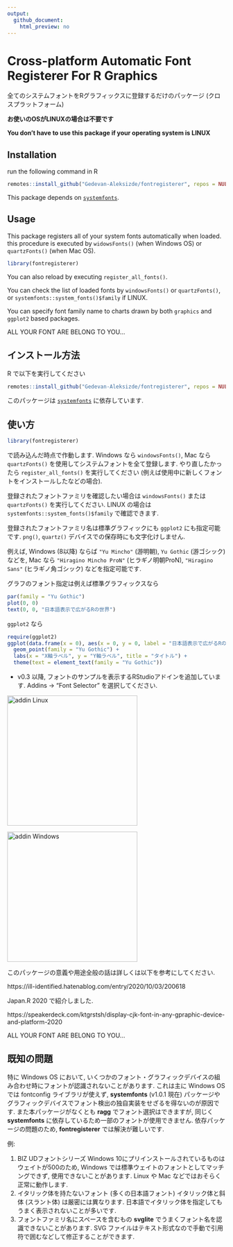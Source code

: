 ```yaml
---
output:
  github_document:
    html_preview: no
---
```


# Cross-platform Automatic Font Registerer For R Graphics

全てのシステムフォントをRグラフィックスに登録するだけのパッケージ (クロスプラットフォーム)

**お使いのOSがLINUXの場合は不要です**

**You don't have to use this package if your operating system is LINUX**

## Installation

run the following command in R

```r
remotes::install_github("Gedevan-Aleksizde/fontregisterer", repos = NULL)
```

This package depends on [`systemfonts`](https://cran.r-project.org/web/packages/systemfonts/index.html).


## Usage

This package registers all of your system fonts automatically when loaded. this procedure is executed by `widowsFonts()` (when Windows OS) or `quartzFonts()` (when Mac OS).

```r
library(fontregisterer)
```

You can also reload by executing `register_all_fonts()`.

You can check the list of loaded fonts by `windowsFonts()` or `quartzFonts()`, or `systemfonts::system_fonts()$family` if LINUX.

You can specify font family name to charts drawn by both `graphics` and `ggplot2` based packages.


ALL YOUR FONT ARE BELONG TO YOU...

## インストール方法

R で以下を実行してください

```r
remotes::install_github("Gedevan-Aleksizde/fontregisterer", repos = NULL, type = "source")
```

このパッケージは [`systemfonts`](https://cran.r-project.org/web/packages/systemfonts/index.html) に依存しています.

## 使い方

```r
library(fontregisterer)
```

で読み込んだ時点で作動します. Windows なら `windowsFonts()`, Mac なら `quartzFonts()` を使用してシステムフォントを全て登録します. やり直したかったら `register_all_fonts()` を実行してください (例えば使用中に新しくフォントをインストールしたなどの場合).

登録されたフォントファミリを確認したい場合は `windowsFonts()` または  `quartzFonts()` を実行してください. LINUX の場合は `systemfonts::system_fonts()$family` で確認できます.

登録されたフォントファミリ名は標準グラフィックにも `ggplot2` にも指定可能です. `png()`, `quartz()` デバイスでの保存時にも文字化けしません.

例えば, Windows (8以降) ならば `"Yu Mincho"` (游明朝), `Yu Gothic` (游ゴシック) などを, Mac なら `"Hiragino Mincho ProN"` (ヒラギノ明朝ProN), `"Hiragino Sans"` (ヒラギノ角ゴシック) などを指定可能です.

グラフのフォント指定は例えば標準グラフィックスなら

```r
par(family = "Yu Gothic")
plot(0, 0)
text(0, 0, "日本語表示で広がるRの世界")
```

`ggplot2` なら

```r
require(ggplot2)
ggplot(data.frame(x = 0), aes(x = 0, y = 0, label = "日本語表示で広がるRの世界")) +
  geom_point(family = "Yu Gothic") +
  labs(x = "X軸ラベル", y = "Y軸ラベル", title = "タイトル") +
  theme(text = element_text(family = "Yu Gothic"))
```

* v0.3 以降, フォントのサンプルを表示するRStudioアドインを追加しています. Addins -> "Font Selector" を選択してください.

<img src="dev/addin1.png" height="300" alt="addin Linux">

<img src="dev/addin2.png" height="300" alt="addin Windows">

このパッケージの意義や用途全般の話は詳しくは以下を参考にしてください.

https://ill-identified.hatenablog.com/entry/2020/10/03/200618

Japan.R 2020 で紹介しました.

https://speakerdeck.com/ktgrstsh/display-cjk-font-in-any-gpraphic-device-and-platform-2020

ALL YOUR FONT ARE BELONG TO YOU...

## 既知の問題

特に Windows OS において, いくつかのフォント・グラフィックデバイスの組み合わせ時にフォントが認識されないことがあります. これは主に Windows OS では fontconfig ライブラリが使えず, **systemfonts** (v1.0.1 現在)  パッケージやグラフィックデバイスでフォント検出の独自実装をせざるを得ないのが原因です. また本パッケージがなくとも **ragg** でフォント選択はできますが, 同じく **systemfonts** に依存しているため一部のフォントが使用できません. 依存パッケージの問題のため, **fontregisterer** では解決が難しいです.

例:

1. BIZ UDフォントシリーズ
    Windows 10にプリインストールされているものはウェイトが500のため, Windows では標準ウェイトのフォントとしてマッチングできず, 使用できないことがあります. Linux や Mac などではおそらく正常に動作します.
1. イタリック体を持たないフォント (多くの日本語フォント)
    イタリック体と斜体 (スラント体) は厳密には異なります. 日本語でイタリック体を指定してもうまく表示されないことが多いです.
1. フォントファミリ名にスペースを含むもの
    **svglite** でうまくフォント名を認識できないことがあります. SVG ファイルはテキスト形式なので手動で引用符で囲むなどして修正することができます.
